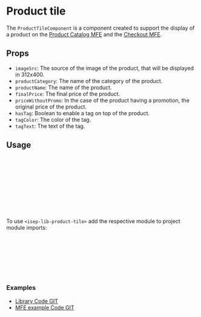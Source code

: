  
 
<Meta of={ProductTileStories} />
 
# Product tile

The `ProductTileComponent` is a component created to support the display of a product on the [Product Catalog MFE](https://github.com/carinaalasisep/dissertation-productcat-mfe/tree/main) and the [Checkout MFE](https://github.com/carinaalasisep/dissertation-checkout-mfe/tree/main).

<Canvas of={ProductTileStories.Default} />

## Props

- `imageSrc`: The source of the image of the product, that will be displayed in 312x400.
- `productCategory`: The name of the category of the product.
- `productName`: The name of the product.
- `finalPrice`: The final price of the product.
- `priceWithoutPromo`: In the case of the product having a promotion, the original price of the product.
- `hasTag`: Boolean to enable a tag on top of the product.
- `tagColor`: The color of the tag.
- `tagText`: The text of the tag.

## Usage

```html
<isep-lib-product-tile
  [imageSrc]="'https://via.placeholder.com/312x400'"
  [hasTag]="true"
  [tagColor]="'#1E2832'"
  [tagText]="'SALE'"
  [productCategory]="'Category'"
  [productName]="'Product Name'"
  [finalPrice]="100"
  [priceWithoutPromo]="150"
></isep-lib-product-tile>
```
To use `<isep-lib-product-tile>` add the respective module to project module imports:

```typescript
// app.module.ts
import { ProductTileModule } from 'ngx-dissertation-components-lib';

@NgModule({ 
	imports: [ProductTileModule]
})
export class AppModule {}
```

### Examples
- [Library Code GIT](https://github.com/carinaalasisep/ngx-dissertation-components-lib/tree/main/projects/ngx-isep-dissertation-components/src/lib/product-tile)
- [MFE example Code GIT](https://github.com/carinaalasisep/dissertation-productcat-mfe/blob/main/src/app/features/product-listing/product-listing.component.html)

 
